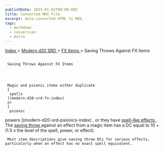 ```yaml
---
publishDate: 2023-01-02T00:00:00Z
title: Converted MDX File
excerpt: Auto-converted HTML to MDX.
tags:
  - markdown
  - conversion
  - Astro
---
```


[
Index
](-index) >
[
Modern d20 SRD
](modern-d20-srd-index) >
[
FX Items
](modern-d20-srd-fx-items-index) > Saving Throws Against FX Items

##

     Saving Throws Against FX Items




     Magic and psionic items either duplicate
     [
      spells
     ](modern-d20-srd-fx-index)
     or
     [
      psionic

powers
](modern-d20-srd-psionics-index)
, or they have
[
spell-like effects
](modern-d20-srd-fx-index)
. The
[
saving
throw
](modern-d20-srd-basics-saving-throws)
against an effect from a magic item has a DC equal to 10 + (1.5 x the level of the spell, power, or effect).

     Most item descriptions give saving throw DCs for various effects, particularly when an effect has no exact spell equivalent.
